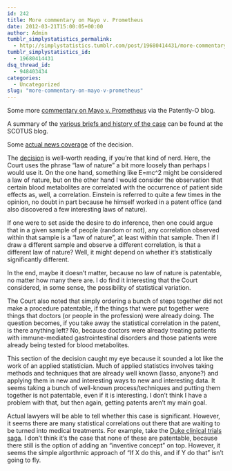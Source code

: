 ```yaml
---
id: 242
title: More commentary on Mayo v. Prometheus
date: 2012-03-21T15:00:05+00:00
author: Admin
tumblr_simplystatistics_permalink:
  - http://simplystatistics.tumblr.com/post/19680414431/more-commentary-on-mayo-v-prometheus
tumblr_simplystatistics_id:
  - 19680414431
dsq_thread_id:
  - 948403434
categories:
  - Uncategorized
slug: "more-commentary-on-mayo-v-prometheus"
---
```

Some more <a href="http://www.patentlyo.com/patent/2012/03/mayo-v-prometheus-natural-process-known-elements-normally-no-patent.html" target="_blank">commentary on Mayo v. Prometheus</a> via the Patently-O blog.

A summary of the <a href="http://www.scotusblog.com/case-files/cases/mayo-collaborative-services-v-prometheus-laboratories-inc/" target="_blank">various briefs and history of the case</a> can be found at the SCOTUS blog.

Some <a href="http://www.nytimes.com/2012/03/21/business/justices-reject-patents-for-medical-tests-relying-on-drug-dosages.html" target="_blank">actual news coverage</a> of the decision.

The <a href="http://www.supremecourt.gov/opinions/11pdf/10-1150.pdf" target="_blank">decision</a> is well-worth reading, if you’re that kind of nerd. Here, the Court uses the phrase “law of nature” a bit more loosely than perhaps I would use it. On the one hand, something like E=mc^2 might be considered a law of nature, but on the other hand I would consider the observation that certain blood metabolites are correlated with the occurrence of patient side effects as, well, a correlation. Einstein is referred to quite a few times in the opinion, no doubt in part because he himself worked in a patent office (and also discovered a few interesting laws of nature).

If one were to set aside the desire to do inference, then one could argue that in a given sample of people (random or not), any correlation observed within that sample is a “law of nature”, at least within that sample. Then if I draw a different sample and observe a different correlation, is that a different law of nature? Well, it might depend on whether it’s statistically significantly different.

In the end, maybe it doesn’t matter, because no law of nature is patentable, no matter how many there are. I do find it interesting that the Court considered, in some sense, the possibility of statistical variation.

The Court also noted that simply ordering a bunch of steps together did not make a procedure patentable, if the things that were put together were things that doctors (or people in the profession) were already doing. The question becomes, if you take away the statistical correlation in the patent, is there anything left? No, because doctors were already treating patients with immune-mediated gastrointestinal disorders and those patients were already being tested for blood metabolites. 

This section of the decision caught my eye because it sounded a lot like the work of an applied statistician. Much of applied statistics involves taking methods and techniques that are already well known (lasso, anyone?) and applying them in new and interesting ways to new and interesting data. It seems taking a bunch of well-known process/techniques and putting them together is not patentable, even if it is interesting. I don&#8217;t think I have a problem with that, but then again, getting patents aren&#8217;t my main goal.

Actual lawyers will be able to tell whether this case is significant. However, it seems there are many statistical correlations out there that are waiting to be turned into medical treatments. For example, take the <a href="http://simplystatistics.tumblr.com/post/18378666076/the-duke-saga-starter-set" target="_blank">Duke clinical trials saga</a>. I don’t think it’s the case that none of these are patentable, because there still is the option of adding an “inventive concept” on top. However, it seems the simple algorthmic approach of “If X do this, and if Y do that” isn’t going to fly.
